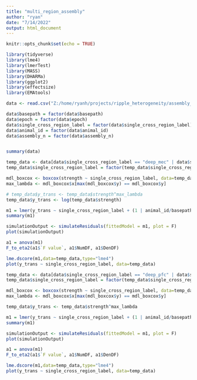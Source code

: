 ```yaml
---
title: "multi_region_assembly"
author: "ryan"
date: "7/14/2022"
output: html_document
---
```


```r
knitr::opts_chunk$set(echo = TRUE)
```


```r
library(tidyverse)
library(lme4)
library(lmerTest)
library(MASS)
library(DHARMa)
library(ggplot2)
library(effectsize)
library(EMAtools)
```

```r

data <- read.csv("Z:/home/ryanh/projects/ripple_heterogeneity/assembly_multi_region_react_df.csv")

data$basepath = factor(data$basepath)
data$epoch = factor(data$epoch)
data$single_cross_region_label = factor(data$single_cross_region_label)
data$animal_id = factor(data$animal_id)
data$assembly_n = factor(data$assembly_n)


summary(data)
```

```r

temp_data <- data[data$single_cross_region_label == "deep_mec" | data$single_cross_region_label == "superficial_mec",]
temp_data$single_cross_region_label = factor(temp_data$single_cross_region_label)

mdl_boxcox <- boxcox(strength ~ single_cross_region_label, data=temp_data, lambda = seq(-5, 10, length = 100))
max_lambda <- mdl_boxcox$x[max(mdl_boxcox$y) == mdl_boxcox$y]

# temp_data$y_trans <- temp_data$strength^max_lambda
temp_data$y_trans <- log(temp_data$strength)

m1 = lmer(y_trans ~ single_cross_region_label + (1 | animal_id/basepath), data = temp_data, REML=FALSE)
summary(m1)

simulationOutput <- simulateResiduals(fittedModel = m1, plot = F)
plot(simulationOutput)

a1 = anova(m1)
F_to_eta2(a1$`F value`, a1$NumDF, a1$DenDF)

lme.dscore(m1,data=temp_data,type="lme4")
plot(y_trans ~ single_cross_region_label, data=temp_data)
```

```r
temp_data <- data[data$single_cross_region_label == "deep_pfc" | data$single_cross_region_label == "superficial_pfc",]
temp_data$single_cross_region_label = factor(temp_data$single_cross_region_label)

mdl_boxcox <- boxcox(strength ~ single_cross_region_label, data=temp_data, lambda = seq(-5, 10, length = 100))
max_lambda <- mdl_boxcox$x[max(mdl_boxcox$y) == mdl_boxcox$y]

temp_data$y_trans <- temp_data$strength^max_lambda

m1 = lmer(y_trans ~ single_cross_region_label + (1 | animal_id/basepath), data = temp_data, REML=FALSE)
summary(m1)

simulationOutput <- simulateResiduals(fittedModel = m1, plot = F)
plot(simulationOutput)

a1 = anova(m1)
F_to_eta2(a1$`F value`, a1$NumDF, a1$DenDF)

lme.dscore(m1,data=temp_data,type="lme4")
plot(y_trans ~ single_cross_region_label, data=temp_data)

```

```r


```

```r


```

```r


```

```r


```

```r


```

```r


```

```r


```

```r


```

```r


```

```r


```

```r


```

```r


```

```r


```

```r


```

```r


```

```r


```

```r


```

```r


```

```r


```

```r


```

```r


```

```r


```

```r


```

```r


```

```r


```

```r


```

```r


```

```r


```

```r


```

```r


```

```r


```

```r


```

```r


```